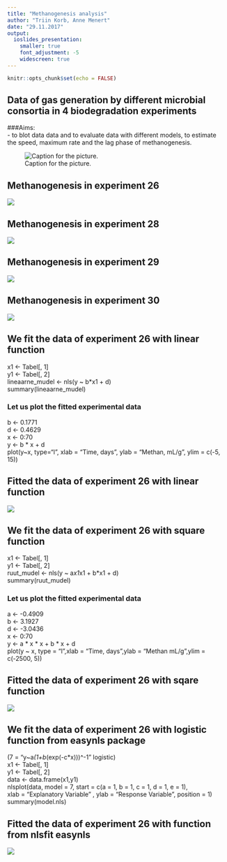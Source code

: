 ---
title: "Methanogenesis analysis"
author: "Triin Korb, Anne Menert"
date: "29.11.2017"
output: 
  ioslides_presentation: 
    smaller: true
    font_adjustment: -5
    widescreen: true
---

```{r setup, include=FALSE}
knitr::opts_chunk$set(echo = FALSE)
```
## Data of gas generation by different microbial consortia in 4 biodegradation experiments {.smaller}
###Aims:  
 - to blot data data and to evaluate data with different models, to estimate the speed, maximum rate and the lag phase of methanogenesis.
     
![Caption for the picture.](C:\Users\Triin\Desktop\Pilt1.png)

## Methanogenesis in experiment 26 {.flexbox .vcenter}

![](C:\Users\Triin\Desktop\Rplot.png)

## Methanogenesis in experiment 28 {.flexbox .vcenter}

![](C:\Users\Triin\Desktop\Rplot01.png)

## Methanogenesis in experiment 29 {.flexbox .vcenter}

![](C:\Users\Triin\Desktop\Rplot02.png)

## Methanogenesis in experiment 30 {.flexbox .vcenter}

![](C:\Users\Triin\Desktop\Rplot03.png)  

## We fit the data of experiment 26 with linear function
x1 <- Tabel[, 1]  
y1 <- Tabel[, 2]  
lineaarne_mudel <- nls(y ~ b*x1 + d)  
summary(lineaarne_mudel)  

### Let us plot the fitted experimental data
b <- 0.1771  
d <- 0.4629  
x <-  0:70   
y <- b * x + d  
plot(y~x, type="l", xlab = "Time, days", ylab = "Methan, mL/g", 
    ylim = c(-5, 15)) 

## Fitted the data of experiment 26 with linear function {.flexbox .vcenter}

![](C:\Users\Triin\Desktop\Katse26_lineaarne.png)

## We fit the data of experiment 26 with square function
x1 <- Tabel[, 1]  
y1 <- Tabel[, 2]  
ruut_mudel <- nls(y ~ a*x1*x1 + b*x1 + d)  
summary(ruut_mudel)  

### Let us plot the fitted experimental data
a <- -0.4909  
b <- 3.1927  
d <- -3.0436  
x <-  0:70  
y <-  a * x * x + b * x + d  
plot(y ~ x, type = "l",xlab = "Time, days",ylab = "Methan mL/g",ylim = c(-2500, 5))

## Fitted the data of experiment 26 with sqare function {.flexbox .vcenter}

![](C:\Users\Triin\Desktop\Katse26_ruutfunktsioon.png)

##  We fit the data of experiment 26 with logistic function from easynls package
(7 = "y~a*(1+b*(exp(-c*x)))^-1" logistic)  
x1 <- Tabel[, 1]  
y1 <- Tabel[, 2]  
data <- data.frame(x1,y1)  
nlsplot(data, model = 7, start = c(a = 1, b = 1, c = 1, d = 1, e = 1),  
        xlab = "Explanatory Variable" , ylab = "Response Variable", position = 1)  
summary(model.nls)

## Fitted the data of experiment 26 with function from nlsfit easynls {.flexbox .vcenter}

![](C:\Users\Triin\Desktop\Katse26_nlsfit.png)  
